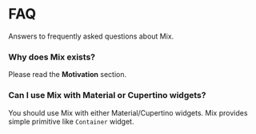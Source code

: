 # FAQ

Answers to frequently asked questions about Mix.

### Why does Mix exists?

Please read the **Motivation** section.

### Can I use Mix with Material or Cupertino widgets?

You should use Mix with either Material/Cupertino widgets. Mix provides simple primitive like `Container` widget.
